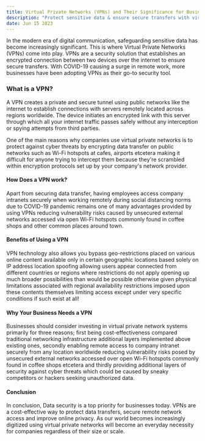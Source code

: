 ```yaml
---
title: Virtual Private Networks (VPNs) and Their Significance for Businesses
description: "Protect sensitive data & ensure secure transfers with virtual private networks (VPNs). Learn why your business needs a VPN solution."
date: Jun 15 2023
---
```


In the modern era of digital communication, safeguarding sensitive data has become increasingly significant. This is where Virtual Private Networks (VPNs) come into play. VPNs are a security solution that establishes an encrypted connection between two devices over the internet to ensure secure transfers. With COVID-19 causing a surge in remote work, more businesses have been adopting VPNs as their go-to security tool.

### What is a VPN?

A VPN creates a private and secure tunnel using public networks like the internet to establish connections with servers remotely located across regions worldwide. The device initiates an encrypted link with this server through which all your internet traffic passes safely without any interception or spying attempts from third parties.

One of the main reasons why companies use virtual private networks is to protect against cyber threats by encrypting data transfer on public networks such as Wi-Fi hotspots at cafes, airports etcetera making it difficult for anyone trying to intercept them because they're scrambled within encryption protocols set up by your company's network provider.

#### How Does a VPN work?

Apart from securing data transfer, having employees access company intranets securely when working remotely during social distancing norms due to COVID-19 pandemic remains one of many advantages provided by using VPNs reducing vulnerability risks caused by unsecured external networks accessed via open Wi-Fi hotspots commonly found in coffee shops and other common places around town.

#### Benefits of Using a VPN

VPN technology also allows you bypass geo-restrictions placed on various online content available only in certain geographic locations based solely on IP address location spoofing allowing users appear connected from different countries or regions where restrictions do not apply opening up much broader possibilities than would be possible otherwise given physical limitations associated with regional availability restrictions imposed upon these contents themselves limiting access except under very specific conditions if such exist at all!

#### Why Your Business Needs a VPN

Businesses should consider investing in virtual private network systems primarily for three reasons; first being cost-effectiveness compared traditional networking infrastructure additional layers implemented above existing ones, secondly enabling remote access to company intranet securely from any location worldwide reducing vulnerability risks posed by unsecured external networks accessed over open Wi-Fi hotspots commonly found in coffee shops etcetera and thirdly providing additional layers of security against cyber threats which could be caused by sneaky competitors or hackers seeking unauthorized data.

#### Conclusion

In conclusion, Data security is a top priority for businesses today. VPNs are a cost-effective way to protect data transfers, secure remote network access and improve online privacy. As our world becomes increasingly digitized using virtual private networks will become an everyday necessity for companies regardless of their size or scale.
